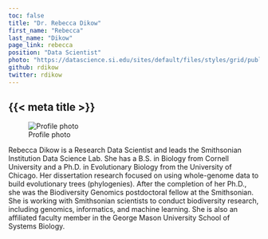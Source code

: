 ```yaml
---
toc: false
title: "Dr. Rebecca Dikow"
first_name: "Rebecca"
last_name: "Dikow"
page_link: rebecca
position: "Data Scientist"
photo: "https://datascience.si.edu/sites/default/files/styles/grid/public/pictures/people/rdikow_photo.jpg"
github: rdikow
twitter: rdikow
---
```


## {{< meta title >}}

![Profile photo]({{< meta photo >}}){fig-align="left"}

Rebecca Dikow is a Research Data Scientist and leads the Smithsonian Institution Data Science Lab. She has a B.S. in Biology from Cornell University and a Ph.D. in Evolutionary Biology from the University of Chicago. Her dissertation research focused on using whole-genome data to build evolutionary trees (phylogenies). After the completion of her Ph.D., she was the Biodiversity Genomics postdoctoral fellow at the Smithsonian. She is working with Smithsonian scientists to conduct biodiversity research, including genomics, informatics, and machine learning. She is also an affiliated faculty member in the George Mason University School of Systems Biology.